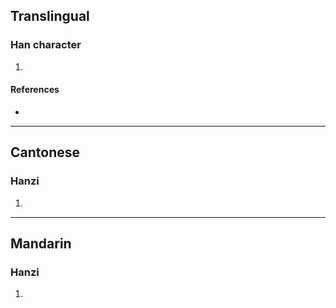 {{character info/new}}
==Translingual==

===Han character===
{{Han char|rn=61|rad=心|as=12|sn=15|four=92022|canj=PGTH|ids=⿰忄彭}}

# {{defn|Han|sort=心12}}

====References====
* {{Han ref|kx=0402.010|dkj=11194|hdz=42353.020|uh=6189|ud=24969|bh=E57E|bd=58750}}

----

==Cantonese==

===Hanzi===
{{yue-hanzi|jyut=[[paang4]]|y=paang4}}

# {{defn|lang=yue|sort=心12}}

----

==Mandarin==

===Hanzi===
{{cmn-hanzi|pin=[[péng]] ([[peng2]])|wg=p'eng<sup>2</sup>}}

# {{defn|lang=cmn|sort=心12}}